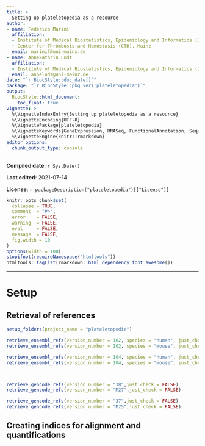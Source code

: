 ```yaml
---
title: >
  Setting up plateletopedia as a resource
author:
- name: Federico Marini
  affiliation: 
  - Institute of Medical Biostatistics, Epidemiology and Informatics (IMBEI), Mainz
  - Center for Thrombosis and Hemostasis (CTH), Mainz
  email: marinif@uni-mainz.de
- name: Annekathrin Ludt
  affiliation: 
  - Institute of Medical Biostatistics, Epidemiology and Informatics (IMBEI), Mainz
  email: anneludt@uni-mainz.de
date: "`r BiocStyle::doc_date()`"
package: "`r BiocStyle::pkg_ver('plateletopedia')`"
output: 
  BiocStyle::html_document:
    toc_float: true
vignette: >
  %\VignetteIndexEntry{Setting up plateletopedia as a resource}
  %\VignetteEncoding{UTF-8}  
  %\VignettePackage{plateletopedia}
  %\VignetteKeywords{GeneExpression, RNASeq, FunctionalAnnotation, Sequencing, Visualization, QualityControl, GUI}
  %\VignetteEngine{knitr::rmarkdown}
editor_options: 
  chunk_output_type: console
---
```


<style type="text/css">
.smaller {
  font-size: 10px
}
</style>

**Compiled date**: `r Sys.Date()`

**Last edited**: 2021-07-14

**License**: `r packageDescription("plateletopedia")[["License"]]`

```r
knitr::opts_chunk$set(
  collapse = TRUE,
  comment  = "#>",
  error    = FALSE,
  warning  = FALSE,
  eval     = FALSE,
  message  = FALSE,
  fig.width = 10
)
options(width = 100)
stopifnot(requireNamespace("htmltools"))
htmltools::tagList(rmarkdown::html_dependency_font_awesome())
```

---

# Setup {#setup}

## Retrieval of references

```r
setup_folders(project_name = "plateletopedia")

retrieve_ensembl_refs(version_number = 102, species = "human", just_check = FALSE)
retrieve_ensembl_refs(version_number = 102, species = "mouse", just_check = FALSE)

retrieve_ensembl_refs(version_number = 104, species = "human", just_check = FALSE)
retrieve_ensembl_refs(version_number = 104, species = "mouse", just_check = FALSE)



retrieve_gencode_refs(version_number = "38",just_check = FALSE)
retrieve_gencode_refs(version_number = "M27",just_check = FALSE)

retrieve_gencode_refs(version_number = "37",just_check = FALSE)
retrieve_gencode_refs(version_number = "M25",just_check = FALSE)


```

## Creating indices for alignment and quantifications

```r

```

